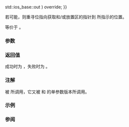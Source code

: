 {{cpp/io/basic_spanbuf/title|seekpos}}
{{cpp/io/basic_spanbuf/navbar}}
{{ddcl | since=c++23 | 1=
protected:
pos_type seekpos( pos_type sp, std::ios_base::openmode which =
                      std::ios_base::in {{!}} std::ios_base::out ) override;
}}

若可能，则重寻位指向获取和/或放置区的指针到 {{tt|sp}} 所指示的位置。

等价于 {{c|return seekoff(off_type(sp), std::ios_base::beg, which);}}。

===参数===
{{par begin}}
{{par | sp |流位置，例如由 {{lc|seekoff()}} 或 {{tt|seekpos()}} 获得者}}
{{par | which |定义所影响的是输入序列、输出序列或两者。它可为下列常量之一或其组合：
{{cpp/io/ios_base/openmode streambuf consts}} }}
{{par end}}

===返回值===
成功时为 {{tt|sp}}，失败时为 {{c|pos_type(off_type(-1))}}。

===注解===
{{tt|seekpos()}} 被 {{lc|std::basic_streambuf::pubseekpos()}} 所调用，它又被 {{lc|std::basic_istream::seekg()}} 和 {{lc|std::basic_ostream::seekp()}} 的单参数版本所调用。

===示例===
{{example}}

===参阅===
{{dsc begin}}
{{dsc inc | cpp/io/basic_streambuf/dsc pubseekpos}}
{{dsc inc | cpp/io/basic_stringbuf/dsc seekpos}}
{{dsc inc | cpp/io/strstreambuf/dsc seekpos}}
{{dsc end}}

{{langlinks|de|en|es|fr|it|ja|pt|ru}}